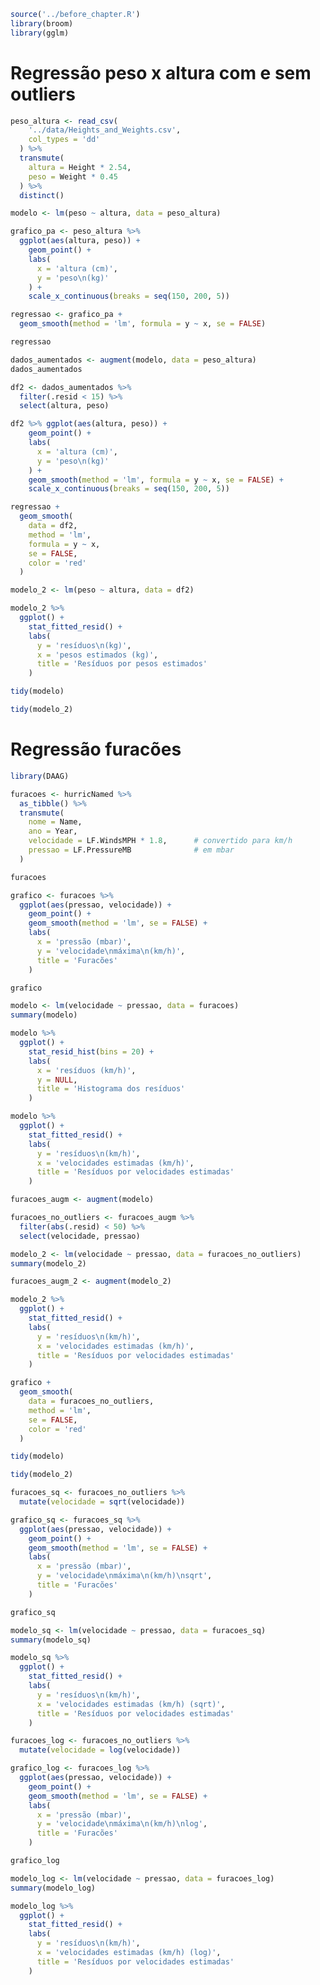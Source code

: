 
```r
source('../before_chapter.R')
library(broom)
library(gglm)
```

# Regressão peso x altura com e sem outliers

```r
peso_altura <- read_csv(
    '../data/Heights_and_Weights.csv',
    col_types = 'dd'
  ) %>% 
  transmute(
    altura = Height * 2.54,
    peso = Weight * 0.45
  ) %>% 
  distinct()
```

```r
modelo <- lm(peso ~ altura, data = peso_altura)
```

```r
grafico_pa <- peso_altura %>% 
  ggplot(aes(altura, peso)) +
    geom_point() +
    labs(
      x = 'altura (cm)',
      y = 'peso\n(kg)'
    ) +
    scale_x_continuous(breaks = seq(150, 200, 5))
```

```r
regressao <- grafico_pa + 
  geom_smooth(method = 'lm', formula = y ~ x, se = FALSE)

regressao
```

```r
dados_aumentados <- augment(modelo, data = peso_altura)
dados_aumentados
```

```r
df2 <- dados_aumentados %>% 
  filter(.resid < 15) %>% 
  select(altura, peso)
```

```r
df2 %>% ggplot(aes(altura, peso)) +
    geom_point() +
    labs(
      x = 'altura (cm)',
      y = 'peso\n(kg)'
    ) +
    geom_smooth(method = 'lm', formula = y ~ x, se = FALSE) +
    scale_x_continuous(breaks = seq(150, 200, 5))
```

```r
regressao +
  geom_smooth(
    data = df2,
    method = 'lm', 
    formula = y ~ x, 
    se = FALSE,
    color = 'red'
  )
```

```r
modelo_2 <- lm(peso ~ altura, data = df2)
```

```r
modelo_2 %>% 
  ggplot() +
    stat_fitted_resid() +
    labs(
      y = 'resíduos\n(kg)',
      x = 'pesos estimados (kg)',
      title = 'Resíduos por pesos estimados'
    )
```

```r
tidy(modelo)
```

```r
tidy(modelo_2)
```


# Regressão furacões

```r
library(DAAG)

furacoes <- hurricNamed %>% 
  as_tibble() %>% 
  transmute(
    nome = Name,
    ano = Year,
    velocidade = LF.WindsMPH * 1.8,      # convertido para km/h
    pressao = LF.PressureMB              # em mbar
  )

furacoes
```

```r
grafico <- furacoes %>% 
  ggplot(aes(pressao, velocidade)) +
    geom_point() +
    geom_smooth(method = 'lm', se = FALSE) +
    labs(
      x = 'pressão (mbar)',
      y = 'velocidade\nmáxima\n(km/h)',
      title = 'Furacões'
    )

grafico
```

```r
modelo <- lm(velocidade ~ pressao, data = furacoes)
summary(modelo)
```

```r
modelo %>% 
  ggplot() +
    stat_resid_hist(bins = 20) +
    labs(
      x = 'resíduos (km/h)',
      y = NULL,
      title = 'Histograma dos resíduos'
    )      
```
    
```r
modelo %>% 
  ggplot() +
    stat_fitted_resid() +
    labs(
      y = 'resíduos\n(km/h)',
      x = 'velocidades estimadas (km/h)',
      title = 'Resíduos por velocidades estimadas'
    )
```

```r
furacoes_augm <- augment(modelo)
```

```r
furacoes_no_outliers <- furacoes_augm %>% 
  filter(abs(.resid) < 50) %>% 
  select(velocidade, pressao)
```

```r
modelo_2 <- lm(velocidade ~ pressao, data = furacoes_no_outliers)
summary(modelo_2)
```

```r
furacoes_augm_2 <- augment(modelo_2)
```

```r
modelo_2 %>% 
  ggplot() +
    stat_fitted_resid() +
    labs(
      y = 'resíduos\n(km/h)',
      x = 'velocidades estimadas (km/h)',
      title = 'Resíduos por velocidades estimadas'
    )
```

```r
grafico +
  geom_smooth(
    data = furacoes_no_outliers, 
    method = 'lm', 
    se = FALSE,
    color = 'red'
  )

```

```r
tidy(modelo)
```

```r
tidy(modelo_2)
```

```r
furacoes_sq <- furacoes_no_outliers %>% 
  mutate(velocidade = sqrt(velocidade))  
```

```r
grafico_sq <- furacoes_sq %>% 
  ggplot(aes(pressao, velocidade)) +
    geom_point() +
    geom_smooth(method = 'lm', se = FALSE) +
    labs(
      x = 'pressão (mbar)',
      y = 'velocidade\nmáxima\n(km/h)\nsqrt',
      title = 'Furacões'
    )

grafico_sq
```

```r
modelo_sq <- lm(velocidade ~ pressao, data = furacoes_sq)
summary(modelo_sq)

```

```r
modelo_sq %>% 
  ggplot() +
    stat_fitted_resid() +
    labs(
      y = 'resíduos\n(km/h)',
      x = 'velocidades estimadas (km/h) (sqrt)',
      title = 'Resíduos por velocidades estimadas'
    )
```

```r
furacoes_log <- furacoes_no_outliers %>% 
  mutate(velocidade = log(velocidade))  
```

```r
grafico_log <- furacoes_log %>% 
  ggplot(aes(pressao, velocidade)) +
    geom_point() +
    geom_smooth(method = 'lm', se = FALSE) +
    labs(
      x = 'pressão (mbar)',
      y = 'velocidade\nmáxima\n(km/h)\nlog',
      title = 'Furacões'
    )

grafico_log
```

```r
modelo_log <- lm(velocidade ~ pressao, data = furacoes_log)
summary(modelo_log)

```

```r
modelo_log %>% 
  ggplot() +
    stat_fitted_resid() +
    labs(
      y = 'resíduos\n(km/h)',
      x = 'velocidades estimadas (km/h) (log)',
      title = 'Resíduos por velocidades estimadas'
    )
```
